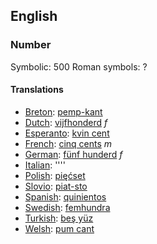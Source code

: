 ==English==
===Number===

Symbolic: 500
Roman symbols: ?

====Translations====

*[[Breton]]: [[pemp-kant]]
*[[Dutch]]: [[vijfhonderd]] ''f''
*[[Esperanto]]: [[kvin cent]]
*[[French]]: [[cinq cents]] ''m''
*[[German]]: [[fünf hunderd]] ''f''
*[[Italian]]: [[]] ''''
*[[Polish]]: [[pięćset]]
*[[Slovio]]: [[piat-sto]]
*[[Spanish]]: [[quinientos]]
*[[Swedish]]: [[femhundra]]
*[[Turkish]]: [[beş yüz]]
*[[Welsh]]: [[pum cant]]